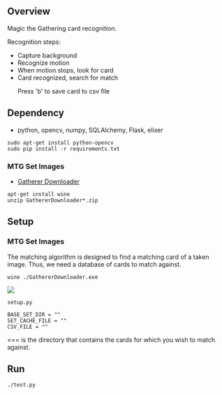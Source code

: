 == Overview ==

<p>Magic the Gathering card recognition.</p>
Recognition steps:
* Capture background
* Recognize motion
* When motion stops, look for card
* Card recognized, search for match
*; Press 'b' to save card to csv file

== Dependency ==
* python, opencv, numpy, SQLAlchemy, Flask, elixer
<pre>sudo apt-get install python-opencv
sudo pip install -r requirements.txt
</pre>
=== MTG Set Images ===
* <a href="http://ark42.com/mtg/gathererdownloader/">Gatherer Downloader</a>
<pre>apt-get install wine
unzip GathererDownloader*.zip</pre>

== Setup ==

=== MTG Set Images ===

The matching algorithm is designed to find a matching card of a taken image. Thus, we need a database of cards to match against.
<pre>wine ./GathererDownloader.exe</pre>
<img src="doc/screenshots/gatherer_downloader/download_card_db.png">

<code>setup.py</code><br />
<pre>
BASE_SET_DIR = ""
SET_CACHE_FILE = ""
CSV_FILE = ""
</pre>
=== 
<code></code> is the directory that contains the cards for which you wish to match against.


== Run ==
<pre>./test.py</pre>

